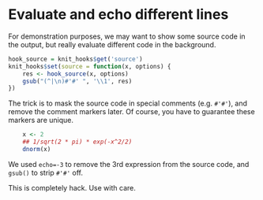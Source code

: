 # Evaluate and echo different lines
 
For demonstration purposes, we may want to show some source code in the output,
but really evaluate different code in the background.

```r
hook_source = knit_hooks$get('source')
knit_hooks$set(source = function(x, options) {
    res <- hook_source(x, options)
    gsub("(^|\n)#'#' ", '\\1', res)
})
```

The trick is to mask the source code in special comments (e.g. `#'#'`), and
remove the comment markers later. Of course, you have to guarantee these markers
are unique.

```r
    x <- 2
    ## 1/sqrt(2 * pi) * exp(-x^2/2)
    dnorm(x)
```    


We used `echo=-3` to remove the 3rd expression from the source code, and
`gsub()` to strip `#'#'` off.

This is completely hack. Use with care.
